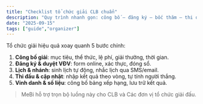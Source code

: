 ```yaml
---
title: "Checklist tổ chức giải CLB chuẩn"
description: "Quy trình nhanh gọn: công bố – đăng ký – bốc thăm – thi đấu – cập nhật kết quả – vinh danh."
date: "2025-09-15"
tags: ["guide","organizer"]
---
```


Tổ chức giải hiệu quả xoay quanh 5 bước chính:

1. **Công bố giải**: mục tiêu, thể thức, lệ phí, giải thưởng, thời gian.
2. **Đăng ký & duyệt VĐV**: form online, xác thực, đóng sổ.
3. **Lịch & nhánh**: sinh lịch tự động, nhắc lịch qua SMS/email.
4. **Thi đấu & cập nhật**: nhập kết quả theo vòng, tự tính người thắng.
5. **Vinh danh & số liệu**: công bố bảng xếp hạng, lưu trữ kết quả.

> MeBi hỗ trợ trọn bộ luồng này cho CLB và Các đơn vị tổ chức giải đấu.
